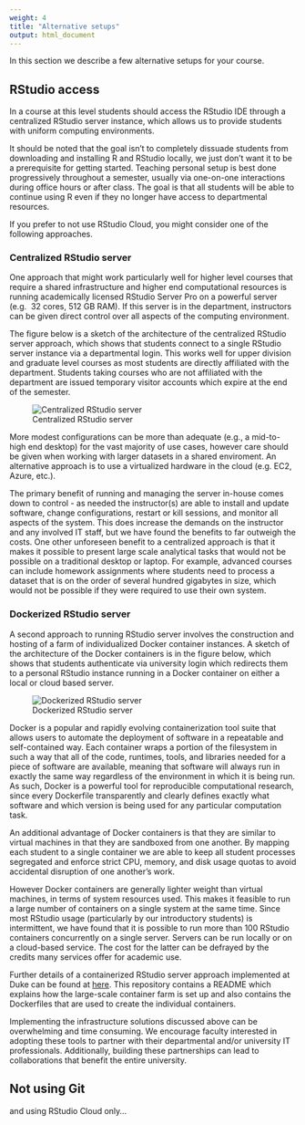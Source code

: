 ```yaml
---
weight: 4
title: "Alternative setups"
output: html_document
---
```


In this section we describe a few alternative setups for your course.

## RStudio access

In a course at this level students should access the RStudio IDE through a 
centralized RStudio server instance, which allows us to provide students with 
uniform computing environments. 

It should be noted that the goal isn't to completely dissuade students from 
downloading and installing R and RStudio locally, we just don't want it to be a 
prerequisite for getting started. Teaching personal setup is best done 
progressively throughout a semester, usually via one-on-one interactions during 
office hours or after class. The goal is that all students will be able to 
continue using R even if they no longer have access to departmental resources.

If you prefer to not use RStudio Cloud, you might consider one of the following approaches.

### Centralized RStudio server

One approach that might work particularly well for higher level courses that 
require a shared infrastructure and higher end computational resources is 
running academically licensed RStudio Server Pro on a powerful server (e.g. 
32 cores, 512 GB RAM). If this server is in the department, instructors can be 
given direct control over all aspects of the computing environment. 

The figure below is a sketch of the architecture of the centralized RStudio 
server approach, which shows that students connect to a single RStudio server 
instance via a departmental login. This works well for upper division and 
graduate level courses as most students are directly affiliated with the 
department. Students taking courses who are not affiliated with the department 
are issued temporary visitor accounts which expire at the end of the semester. 

![Centralized RStudio server](../../images/alt-centralized-server.png)

More modest configurations can be more than adequate (e.g., a mid-to-high end 
desktop) for the vast majority of use cases, however care should be given when 
working with larger datasets in a shared enviroment. An alternative approach 
is to use a virtualized hardware in the cloud (e.g. EC2, Azure, etc.).

The primary benefit of running and managing the server in-house comes down to 
control - as needed the instructor(s) are able to install and update software, 
change configurations, restart or kill sessions, and monitor all aspects of the 
system. This does increase the demands on the instructor and any involved IT 
staff, but we have found the benefits to far outweigh the costs. One other 
unforeseen benefit to a centralized approach is that it makes it possible to 
present large scale analytical tasks that would not be possible on a traditional 
desktop or laptop. For example, advanced courses can include homework 
assignments where students need to process a dataset that is on the order of 
several hundred gigabytes in size, which would not be possible if they were 
required to use their own system.

### Dockerized RStudio server

A second approach to running RStudio server involves the construction and 
hosting of a farm of individualized Docker container instances. A sketch of the 
architecture of the Docker containers is in the figure below, which shows that 
students authenticate via university login which redirects them to a personal 
RStudio instance running in a Docker container on either a local or cloud based 
server.

![Dockerized RStudio server](../../images/alt-docker.png)

Docker is a popular and rapidly evolving containerization tool suite that allows 
users to automate the deployment of software in a repeatable and self-contained 
way. Each container wraps a portion of the filesystem in such a way that all of 
the code, runtimes, tools, and libraries needed for a piece of software are 
available, meaning that software will always run in exactly the same way 
regardless of the environment in which it is being run. As such, Docker is a 
powerful tool for reproducible computational research, since every Dockerfile 
transparently and clearly defines exactly what software and which version is 
being used for any particular computation task.

An additional advantage of Docker containers is that they are similar to virtual 
machines in that they are sandboxed from one another. By mapping each student to 
a single container we are able to keep all student processes segregated and 
enforce strict CPU, memory, and disk usage quotas to avoid accidental disruption 
of one another's work. 

However Docker containers are generally lighter weight than virtual machines, in 
terms of system resources used. This makes it feasible to run a large number of 
containers on a single system at the same time. Since most RStudio usage 
(particularly by our introductory students) is intermittent, we have found that 
it is possible to run more than 100 RStudio containers concurrently on a single 
server. Servers can be run locally or on a cloud-based service. The cost for 
the latter can be defrayed by the credits many services offer for academic use.

Further details of a containerized RStudio server approach implemented at Duke 
can be found at [here](https://github.com/mccahill/docker-rstudio). This 
repository contains a README which explains how the large-scale container farm 
is set up and also contains the Dockerfiles that are used to create the 
individual containers.

Implementing the infrastructure solutions discussed above can be overwhelming 
and time consuming. We encourage faculty interested in adopting these tools to 
partner with their departmental and/or university IT professionals. Additionally, 
building these partnerships can lead to collaborations that benefit the entire 
university.

## Not using Git

and using RStudio Cloud only...
